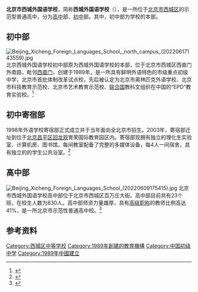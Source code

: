 {{Infobox School
  | name        = 北京市西城外国语学校
  | other_name  = {{lang|en|Beijing Xicheng Foreign Languages School}}
  | image        = [[File:BFLS_Logo.png|330px]]
  | motto       = 和谐与发展——爱、阳光、幸福<br />热爱生活，分享智慧，享受挑战<br />{{nowrap|{{lang|en|Love Life, Share Wisdom, Enjoy Challenges}}}}
  | established = 1989年
  | type        = 市级重点完全中学
  | religion    = 
  | affiliation =
  | district    = {{CHN}}[[北京市|北京市]][[西城区|西城区]]
  | grades      = [[初中|初中]]、[[高中|高中]]
  | principal   = 尉小珑
  | director        = 闫路春、马富莲（教务）<br />赵秀利（德育）
  | college     = 
  | house       = 
  | sc          =
  | cs          =
  | faculty     = 约350
  | staff       = 约300
  | students    = 约2000
  | athletics   = 
  | conference  = 
  | colors      = {{color box|#235E7A}} 蓝色 <br /> {{color box|#FFBF00}} 黄色 <br /> {{color box|#6E6E6E}} 灰色
  | mascot      = 
  | magazine    = 
  | free_label  = 
  | free_text   = 
  | free_label2 = 
  | free_text2  = 
  | free_label3 = 
  | free_text3  = 
  | free_label4 = 
  | free_text4  = 
  | free_label5 = 
  | free_text5  = 
  | free_label6 = 
  | free_text6  = 
  | address     = <div style="display:inline-block; text-align: right;">初中部：<br /><br />高中部：</div><div style="display:inline-block; text-align: right;"> 西城区西直门外南路6号<br />西城区北礼士路甲62号<br />西城区百万庄大街37号</div>
  | tel         = 010-68359028
  | fax         = 
  | mail        = 
  | website     = http://www.bflsedu.cn/
}}
'''北京市西城外国语学校'''，简称'''西城外国语学校'''（{{lang-en|Beijing Xicheng Foreign Languages School}}），是一所位于[[北京市|北京市]][[西城区|西城区]]的示范型普通高中，分为[[高中|高中]]部、[[初中|初中]]部。其中，初中部为学校的本部。

==初中部==
[[File:Beijing_Xicheng_Foreign_Languages_School,_north_campus_(20220617143559).jpg|thumb]]
北京西城外国语学校初中部原为西城外国语学校的本部，位于北京市西城区西直门外南路，毗邻[[西直门|西直门]]，创建于1989年，是一所具有鲜明外语特色的市级重点初级中学，北京市首批体制改革试点校，先后被认定为北京市奥林匹克外语学校、北京市科技教育示范校、北京市艺术教育示范校、[[联合国|联合国]]教科文组织在中国的“EPD”教育实验校。<ref>{{Cite web |url=http://junior.xjfls.org/gaikuang.htm |title=初中部简介 |accessdate=2010-06-08 |archive-date=2009-09-11 |archive-url=https://web.archive.org/web/20090911112733/http://junior.xjfls.org/gaikuang.htm |dead-url=yes }}</ref>

==初中寄宿部==
1998年外语学校寄宿部正式成立并于当年面向全北京市招生。2003年，寄宿部迁址到位于[[北京|北京]][[昌平区|昌平区]][[回龙观|回龙观]]育荣国际教育园区内。寄宿部现拥有独立的理化生实验室、计算机房、图书馆，每间教室配备了完整的多媒体设备，每4人一间宿舍，具有独立的的学生公共浴室。<ref>{{Cite web |url=http://www.xjfls.org/boarding/ |title=寄宿部简介 |access-date=2010-06-08 |archive-url=https://web.archive.org/web/20090223113404/http://www.xjfls.org/boarding/ |archive-date=2009-02-23 |dead-url=yes }}</ref>

==高中部==
[[File:Beijing_Xicheng_Foreign_Languages_School_(20220609175415).jpg|thumb]]
北京市西城外国语学校高中部位于北京市西城区百万庄大街。高中部目前共有23个班，在校生人数为830人。高中部师资力量雄厚，具有[[高级职称|高级职称]]的教师比例高达41%，是一所北京市示范性普通高中校。<ref>{{Cite web |url=http://senior.xjfls.org/gaozhonggaikuang.htm |title=高中部部简介 |accessdate=2010-06-08 |archive-date=2009-09-10 |archive-url=https://web.archive.org/web/20090910203521/http://senior.xjfls.org/gaozhonggaikuang.htm |dead-url=yes }}</ref>

== 参考资料 ==
{{reflist}}
{{北京市示范性普通高级中学}}

{{DEFAULTSORT:Bei北}}
[[Category:西城区中等学校|Category:西城区中等学校]]
[[Category:1989年創建的教育機構|Category:1989年創建的教育機構]]
[[Category:中国初级中学|Category:中国初级中学]]
[[Category:1989年中國建立|Category:1989年中國建立]]